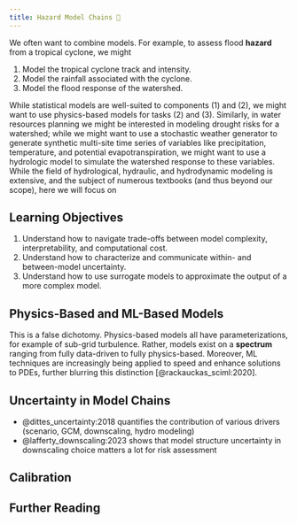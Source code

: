 ```yaml
---
title: Hazard Model Chains 🚧
---
```


We often want to combine models.
For example, to assess flood **hazard** from a tropical cyclone, we might

1. Model the tropical cyclone track and intensity.
2. Model the rainfall associated with the cyclone.
3. Model the flood response of the watershed.

While statistical models are well-suited to components (1) and (2), we might want to use physics-based models for tasks (2) and (3).
Similarly, in water resources planning we might be interested in modeling drought risks for a watershed; while we might want to use a stochastic weather generator to generate synthetic multi-site time series of variables like precipitation, temperature, and potential evapotranspiration, we might want to use a hydrologic model to simulate the watershed response to these variables.
While the field of hydrological, hydraulic, and hydrodynamic modeling is extensive, and the subject of numerous textbooks (and thus beyond our scope), here we will focus on


::: {.callout-tip}
## Learning Objectives

1. Understand how to navigate trade-offs between model complexity, interpretability, and computational cost.
1. Understand how to characterize and communicate within- and between-model uncertainty.
1. Understand how to use surrogate models to approximate the output of a more complex model.
:::

## Physics-Based and ML-Based Models

This is a false dichotomy.
Physics-based models all have parameterizations, for example of sub-grid turbulence.
Rather, models exist on a **spectrum** ranging from fully data-driven to fully physics-based.
Moreover, ML techniques are increasingly being applied to speed and enhance solutions to PDEs, further blurring this distinction [@rackauckas_sciml:2020].

## Uncertainty in Model Chains

- @dittes_uncertainty:2018 quantifies the contribution of various drivers (scenario, GCM, downscaling, hydro modeling)
- @lafferty_downscaling:2023 shows that model structure uncertainty in downscaling choice matters a lot for risk assessment

## Calibration

## Further Reading {.unnumbered}